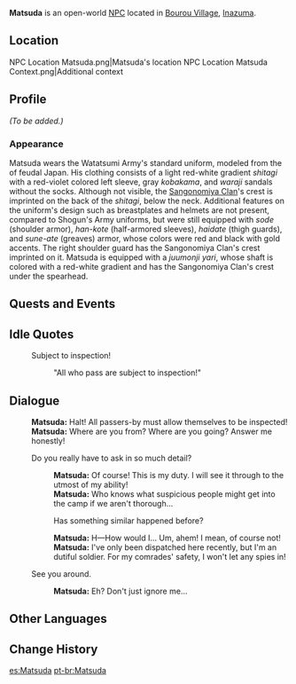 {{Meta
<!-- REMOVE THIS TEMPLATE AFTER ADDING MISSING INFO -->
|missing_NPC_profile  = yes
}}
{{Character Infobox
|type             = Open-World NPC
|image            = NPC Matsuda.png
|region           = Inazuma
|location         = Inazuma
|affiliation      = Watatsumi Army
|title            = Sangonomiya Samurai
}}
'''Matsuda''' is an open-world [[NPC]] located in [[Bourou Village]], [[Inazuma]].

==Location==
<gallery>
NPC Location Matsuda.png|Matsuda's location
NPC Location Matsuda Context.png|Additional context
</gallery>

==Profile==
<!-- detailed story/lore information goes here -->
''(To be added.)''

===Appearance===
Matsuda wears the Watatsumi Army's standard uniform, modeled from the {{Lang|''ashigaru''|ja=足軽}} of feudal Japan. His clothing consists of a light red-white gradient ''shitagi'' with a red-violet colored left sleeve, gray ''kobakama'', and ''waraji'' sandals without the socks. Although not visible, the [[Sangonomiya Clan]]'s crest is imprinted on the back of the ''shitagi'', below the neck. Additional features on the uniform's design such as breastplates and helmets are not present, compared to Shogun's Army uniforms, but were still equipped with ''sode'' (shoulder armor), ''han-kote'' (half-armored sleeves), ''haidate'' (thigh guards), and ''sune-ate'' (greaves) armor, whose colors were red and black with gold accents. The right shoulder guard has the Sangonomiya Clan's crest imprinted on it. Matsuda is equipped with a ''juumonji yari'', whose shaft is colored with a red-white gradient and has the Sangonomiya Clan's crest under the spearhead.

==Quests and Events==
{{Quests and Events}}

==Idle Quotes==
{{Dialogue Start}}
: {{DIcon|Idle}} Subject to inspection!
:: {{A|VO Matsuda 01.ogg}} "All who pass are subject to inspection!"
{{Dialogue End}}

==Dialogue==
{{Dialogue Start}}
:'''Matsuda:''' Halt! All passers-by must allow themselves to be inspected!
:'''Matsuda:''' Where are you from? Where are you going? Answer me honestly!
:{{DIcon}} Do you really have to ask in so much detail?
::'''Matsuda:''' Of course! This is my duty. I will see it through to the utmost of my ability!
::'''Matsuda:''' Who knows what suspicious people might get into the camp if we aren't thorough...
::{{DIcon}} Has something similar happened before?
::'''Matsuda:''' H&mdash;How would I... Um, ahem! I mean, of course not!
::'''Matsuda:''' I've only been dispatched here recently, but I'm an dutiful soldier. For my comrades' safety, I won't let any spies in!
:{{DIcon}} See you around.
::'''Matsuda:''' Eh? Don't just ignore me...
{{Dialogue End}}

==Other Languages==
{{Other Languages
|default_hidden = 1
|en      = Matsuda
|zhs     = 松田
|zhs_rm  = Sōngtián
|zht     = 松田
|zht_rm  = Sōngtián
|ja      = 松田
|ja_rm   = Matsuda
|ko      = 마츠다
|es      = Matsuda
|fr      = Matsuda
|ru      = Мацуда
|th      = Matsuda
|vi      = Matsuda
|de      = Matsuda
|id      = Matsuda
|pt      = Matsuda
|tr      = Matsuda
|it      = Matsuda
}}

==Change History==
{{Change History|2.1}}

[[es:Matsuda]]
[[pt-br:Matsuda]]